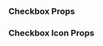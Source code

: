 
### Checkbox Props

<PropsTable
  heading=""
  props={CheckboxProps}
/>

### Checkbox Icon Props

<PropsTable
  heading=""
  props={CheckboxIconProps}
/>
